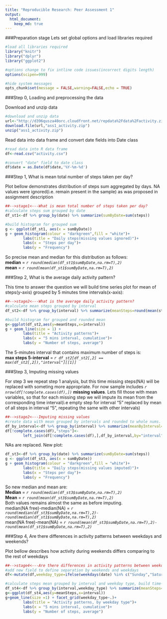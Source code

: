 ```yaml
---
title: "Reproducible Research: Peer Assessment 1"
output: 
  html_document:
    keep_md: true
---
```



###Preparation stage
Lets set global options and load libraries required

```r
#load all libraries required
library("knitr")
library("dplyr")
library("ggplot2")

#options change to fix intline code issues(incorrect digits length)
options(scipen=999)

#hide system messages
opts_chunk$set(message = FALSE,warning=FALSE,echo = TRUE)

```

###Step 0, Loading and preprocessing the data

Download and unzip data
```r
#download and unzip data
url<-"http://d396qusza40orc.cloudfront.net/repdata%2Fdata%2Factivity.zip"
download.file(url,"ass1_activity.zip")
unzip("ass1_activity.zip")

```

Read data into data frame and convert date fields into Date class
```r
#read data into R data frame
df<-read.csv("activity.csv")

#convert "date" field to date class
df$date = as.Date(df$date,'%Y-%m-%d')
```

###Step 1, What is mean total number of steps taken per day?

Plot bellow demonstrates distribution of steps sum aggregated by days. NA values were ignored(i.e. remain present in the sample) 
as was proposed in assignment description

```r
##-->stage1<---What is mean total number of steps taken per day?
#calculate steps sum grouped by date
df_st1<-df %>% group_by(date) %>% summarize(sumByDate=sum(steps))

#build histogram for grouped sum
g <- ggplot(df_st1, aes(x = sumByDate))
g + geom_histogram(colour = "darkgreen",fill = "white")+
        labs(title = "Daily steps(missing values ignored)")+
        labs(x = "Steps per day")+
        labs(y = "Frequency")
```

So precise mean and median for this distribution as follows:  
**median** = *`r round(median(df_st1$sumByDate,na.rm=T),2)`*    
**mean** = *`r round(mean(df_st1$sumByDate,na.rm=T),2)`*


###Step 2, What is the average daily activity pattern?

This time to answer the question we will build time series plot for mean of steps(y-axis) grouped by 5 minutes time intervals(x-axis):

```r
##-->stage2<---What is the average daily activity pattern?
#calculate mean steps grouped by interval
df_st2<-df %>% group_by(interval) %>% summarize(meanSteps=round(mean(steps,na.rm = T)))

#build histogram for grouped and rounded mean
g<-ggplot(df_st2,aes(y=meanSteps,x=interval))
g + geom_line(size = 1) +
        labs(title = "Activity patterns")+
        labs(x = "5 mins interval, cumulative")+
        labs(y = "Number of steps, average")
```

The 5-minutes interval that contains maximum number of steps is:  
**max steps 5-interval** = *`r df_st2[df_st2[,2] == max(df_st2[,2]),"interval"][[1]]`*


###Step 3, Imputing missing values

For step 3 we repeat step 1 analysis, but this time missing steps(NA) will be replaced with someting more appropriate.
For now sample includes *`r nrow(df[!complete.cases(df),])`* **missing values**.
Lets fill those with mean variables, so that for each missing step we will impute its mean from the corresponding time interval(i.e empty step 
for interval "5" replaced by mean of all steps in interval "5", repeating the same with other intervals)
```r
##-->stage2<---Imputing missing values
#create data with mean grouped by intervals and rounded to whole nums. Next replace all NA steps with corresponding mean
df_by_interval<-df %>% group_by(interval) %>% summarize(meanByInterval=round(mean(steps,na.rm = T)))
df[!complete.cases(df),"steps"]<-
        left_join(df[!complete.cases(df),],df_by_interval,by="interval")$meanByInterval
```

NAs are replaced. New plot:
```r
df_st3<-df %>% group_by(date) %>% summarize(sumByDate=sum(steps))
g <- ggplot(df_st3, aes(x = sumByDate))
g + geom_histogram(colour = "darkgreen",fill = "white")+
        labs(title = "Daily steps(missing values imputed)")+
        labs(x = "Steps per day")+
        labs(y = "Frequency")

```

So new median and mean are:  
**Median** = *`r round(median(df_st3$sumByDate,na.rm=T),2)`*  
**Mean** = *`r round(mean(df_st3$sumByDate,na.rm=T),2)`*  
Both values remains almost the same as before imputing.  
median(NA free)-median(NA) = *`r round(median(df_st3$sumByDate,na.rm=T),2)-round(median(df_st1$sumByDate,na.rm=T),2)`*  
mean(NA free)-mean(NA) = *`r round(mean(df_st3$sumByDate,na.rm=T),2)-round(mean(df_st1$sumByDate,na.rm=T),2)`*

###Step 4, Are there differences in activity patterns between weekdays and weekends?

Plot bellow describes how activity during weekends differs comparing to the rest of weekdays
```r
##-->stage4<---Are there differences in activity patterns between weekdays and weekends?
#add new field to define separation by weekends and weekdays
df<-mutate(df,weekday_type=ifelse(weekdays(date) %in% c("Sunday","Saturday"),"weekend","weekday"))

#calculate steps mean grouped by interval and weekday type, build time-series plot divided by weekday type
df_st4<-df %>% group_by(interval,weekday_type) %>% summarize(meanSteps=round(mean(steps)))
g<-ggplot(df_st4,aes(y=meanSteps,x=interval))
g+geom_line(size =1) + facet_grid(weekday_type~.)+
        labs(title = "Activity patterns, by weekday type")+
        labs(x = "5 mins interval, cumulative")+
        labs(y = "Number of steps, average")
```